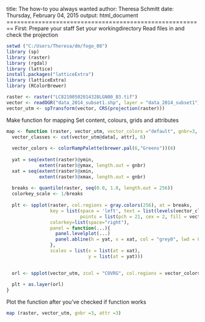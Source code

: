 title: The how-to you always wanted
author: Theresa Schmitt
date: Thursday, February 04, 2015
output: html_document
========================================================
First: Prepare your staff
Set your workingdirectory
Read files in and check the projection

```r
setwd ("C:/Users/Theresa/dm/fogo_08")
library (sp)
library (raster)
library (rgdal)
library (lattice)
install.packages("latticeExtra")
library (latticeExtra)
library (RColorBrewer)

raster <- raster("LC82100502014328LGN00_B3.tif")
vector <- readOGR("data_2014_subset1.shp", layer = "data_2014_subset1")
vector_utm <- spTransform(vector, CRS(projection(raster)))
```

Make function for mapping
Set content, colours, grids and attributes

```r
map <- function (raster, vector_utm, vector_colors ="default", gnbr=3, attr=3) {
  vector_classes <- cut(vector_utm@data[, attr], 6)
  
  vector_colors <- colorRampPalette(brewer.pal(6,"Greens"))(6)
  
  yat = seq(extent(raster)@ymin, 
            extent(raster)@ymax, length.out = gnbr)
  xat = seq(extent(raster)@xmin, 
            extent(raster)@xmax, length.out = gnbr)
  
  breaks <- quantile(raster, seq(0.0, 1.0, length.out = 256))
  colorkey_scale <- 1/breaks  
  
  plt <- spplot(raster, col.regions = gray.colors(256), at = breaks,
                key = list(space = 'left', text = list(levels(vector_classes)), 
                           points = list(pch = 21, cex = 2, fill = vector_colors)),
                colorkey=list(space="right"),
                panel = function(...){
                  panel.levelplot(...)
                  panel.abline(h = yat, v = xat, col = "grey0", lwd = 0.8, lty = 3) 
                },
                scales = list(x = list(at = xat),
                              y = list(at = yat)))

  
  orl <- spplot(vector_utm, zcol = "COVRG", col.regions = vector_colors)
  
  plt + as.layer(orl)
}
```

Plot the function after you've checked if function works

```r
map (raster, vector_utm, gnbr =3, attr =3)

```
